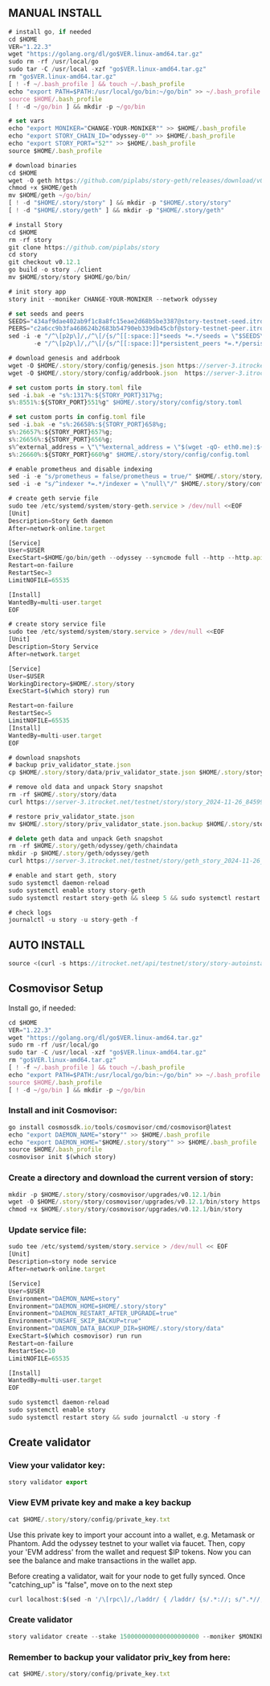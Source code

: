 ## MANUAL INSTALL


```js filename="Manual install"
# install go, if needed
cd $HOME
VER="1.22.3"
wget "https://golang.org/dl/go$VER.linux-amd64.tar.gz"
sudo rm -rf /usr/local/go
sudo tar -C /usr/local -xzf "go$VER.linux-amd64.tar.gz"
rm "go$VER.linux-amd64.tar.gz"
[ ! -f ~/.bash_profile ] && touch ~/.bash_profile
echo "export PATH=$PATH:/usr/local/go/bin:~/go/bin" >> ~/.bash_profile
source $HOME/.bash_profile
[ ! -d ~/go/bin ] && mkdir -p ~/go/bin

# set vars
echo "export MONIKER="CHANGE-YOUR-MONIKER"" >> $HOME/.bash_profile
echo "export STORY_CHAIN_ID="odyssey-0"" >> $HOME/.bash_profile
echo "export STORY_PORT="52"" >> $HOME/.bash_profile
source $HOME/.bash_profile

# download binaries
cd $HOME
wget -O geth https://github.com/piplabs/story-geth/releases/download/v0.10.1/geth-linux-amd64
chmod +x $HOME/geth
mv $HOME/geth ~/go/bin/
[ ! -d "$HOME/.story/story" ] && mkdir -p "$HOME/.story/story"
[ ! -d "$HOME/.story/geth" ] && mkdir -p "$HOME/.story/geth"

# install Story
cd $HOME
rm -rf story
git clone https://github.com/piplabs/story
cd story
git checkout v0.12.1
go build -o story ./client 
mv $HOME/story/story $HOME/go/bin/

# init story app
story init --moniker CHANGE-YOUR-MONIKER --network odyssey

# set seeds and peers
SEEDS="434af9dae402ab9f1c8a8fc15eae2d68b5be3387@story-testnet-seed.itrocket.net:29656"
PEERS="c2a6cc9b3fa468624b2683b54790eb339db45cbf@story-testnet-peer.itrocket.net:26656,6a1b35d7c8deae3f6b0588855300af1dfa8ebd17@49.12.172.31:13656,a8a2e0e0d5875741419a8c5a73b41ba265e1e895@37.27.69.177:26656,c946e71d9fe86548e1ea38c9a1affef683d5ff2c@158.220.119.126:26656,34400e930af9ff63a0c2c2d1b036a8763e7c92e1@158.220.126.24:52656,6a440ef7b9c9c06195ff5aaf1ba69c645805ba21@94.141.100.215:26656,388c9bcfc2a8320f79e887037e36cecabd7ed7d2@94.141.160.176:26656,2fb7d62902b9aeb9615eebc980d750f9e11ac872@64.130.55.48:26656,046909534c2849ff8dccc15ee43ee63d2c60b21c@54.190.123.194:26656,eddcbbcce52cb6725a82aff1fa6de66e991fdeca@38.242.128.250:52656,619e90e21e52861996db76b72021a53b473d13ec@37.60.234.203:656,54a2735f0a96a3a6eec089652c1aa8f899d5769a@195.7.5.165:26656,16e5119da2cd37c561b65f645a202755518f8a6a@88.198.27.51:52656,09cfb3ee84963e8d745f44ad02bace04936f4a1e@37.60.235.59:656,c2584a9a1c75e5c0f3c46a08ee58c5dab169a212@62.169.27.220:26656,f6cd197a9de997405eadd27e85f266bcd24c2921@78.159.116.3:38656,87783003e27b0143ee3014febceafbf35808e647@167.235.13.19:30656,edc6a5d8b3beb495f5043a97928e0e98b605edaa@62.169.26.150:26656,b8e19cff36a588977a55f993132f5a2d304ae3bf@212.47.65.52:26656,cd013a9968c766ae911406171fa5e1378a976dcc@185.250.36.146:26656,d9669dafd21c552e06c82780803f72cdfae22193@158.220.120.148:26656,396710d357b98220bc5f9c4d11c56392db631c30@161.97.174.80:21656,13c8b01ac0a0794a5ffbc691b6c6e51644570964@212.47.70.111:26656,8903b32fe2a4eeb41c4e74c715cc1760e39adb9f@37.60.229.77:656,979c7af4049e4bfb592734afb55050ba039cbaa7@141.95.97.1:26656,e96d4dfe2871aa44a5d97bca9ac585ad16647503@185.255.131.5:52656,d39a6b6b4e6ca9bd8b49cf4567bf89fafe1218c3@100.42.183.151:656,2ce121e013716e32734a758bbcc3b0dde7c7c433@84.46.246.136:26656,75ac7b193e93e928d6c83c273397517cb60603c0@3.142.16.95:26656,743e187c0fe5e44a25290ec0750d7ece1017b82d@194.163.177.149:22656"
sed -i -e "/^\[p2p\]/,/^\[/{s/^[[:space:]]*seeds *=.*/seeds = \"$SEEDS\"/}" \
       -e "/^\[p2p\]/,/^\[/{s/^[[:space:]]*persistent_peers *=.*/persistent_peers = \"$PEERS\"/}" $HOME/.story/story/config/config.toml

# download genesis and addrbook
wget -O $HOME/.story/story/config/genesis.json https://server-3.itrocket.net/testnet/story/genesis.json
wget -O $HOME/.story/story/config/addrbook.json  https://server-3.itrocket.net/testnet/story/addrbook.json

# set custom ports in story.toml file
sed -i.bak -e "s%:1317%:${STORY_PORT}317%g;
s%:8551%:${STORY_PORT}551%g" $HOME/.story/story/config/story.toml

# set custom ports in config.toml file
sed -i.bak -e "s%:26658%:${STORY_PORT}658%g;
s%:26657%:${STORY_PORT}657%g;
s%:26656%:${STORY_PORT}656%g;
s%^external_address = \"\"%external_address = \"$(wget -qO- eth0.me):${STORY_PORT}656\"%;
s%:26660%:${STORY_PORT}660%g" $HOME/.story/story/config/config.toml

# enable prometheus and disable indexing
sed -i -e "s/prometheus = false/prometheus = true/" $HOME/.story/story/config/config.toml
sed -i -e "s/^indexer *=.*/indexer = \"null\"/" $HOME/.story/story/config/config.toml

# create geth servie file
sudo tee /etc/systemd/system/story-geth.service > /dev/null <<EOF
[Unit]
Description=Story Geth daemon
After=network-online.target

[Service]
User=$USER
ExecStart=$HOME/go/bin/geth --odyssey --syncmode full --http --http.api eth,net,web3,engine --http.vhosts '*' --http.addr 0.0.0.0 --http.port ${STORY_PORT}545 --authrpc.port ${STORY_PORT}551 --ws --ws.api eth,web3,net,txpool --ws.addr 0.0.0.0 --ws.port ${STORY_PORT}546
Restart=on-failure
RestartSec=3
LimitNOFILE=65535

[Install]
WantedBy=multi-user.target
EOF

# create story service file
sudo tee /etc/systemd/system/story.service > /dev/null <<EOF
[Unit]
Description=Story Service
After=network.target

[Service]
User=$USER
WorkingDirectory=$HOME/.story/story
ExecStart=$(which story) run

Restart=on-failure
RestartSec=5
LimitNOFILE=65535
[Install]
WantedBy=multi-user.target
EOF

# download snapshots
# backup priv_validator_state.json
cp $HOME/.story/story/data/priv_validator_state.json $HOME/.story/story/priv_validator_state.json.backup

# remove old data and unpack Story snapshot
rm -rf $HOME/.story/story/data
curl https://server-3.itrocket.net/testnet/story/story_2024-11-26_845991_snap.tar.lz4 | lz4 -dc - | tar -xf - -C $HOME/.story/story

# restore priv_validator_state.json
mv $HOME/.story/story/priv_validator_state.json.backup $HOME/.story/story/data/priv_validator_state.json

# delete geth data and unpack Geth snapshot
rm -rf $HOME/.story/geth/odyssey/geth/chaindata
mkdir -p $HOME/.story/geth/odyssey/geth
curl https://server-3.itrocket.net/testnet/story/geth_story_2024-11-26_845991_snap.tar.lz4 | lz4 -dc - | tar -xf - -C $HOME/.story/geth/odyssey/geth

# enable and start geth, story
sudo systemctl daemon-reload
sudo systemctl enable story story-geth
sudo systemctl restart story-geth && sleep 5 && sudo systemctl restart story

# check logs
journalctl -u story -u story-geth -f
```

## AUTO INSTALL

```js filename="AUTO INSTALL"
source <(curl -s https://itrocket.net/api/testnet/story/story-autoinstall/)
```

## Cosmovisor Setup

Install go, if needed:
```js filename="Install go"
cd $HOME
VER="1.22.3"
wget "https://golang.org/dl/go$VER.linux-amd64.tar.gz"
sudo rm -rf /usr/local/go
sudo tar -C /usr/local -xzf "go$VER.linux-amd64.tar.gz"
rm "go$VER.linux-amd64.tar.gz"
[ ! -f ~/.bash_profile ] && touch ~/.bash_profile
echo "export PATH=$PATH:/usr/local/go/bin:~/go/bin" >> ~/.bash_profile
source $HOME/.bash_profile
[ ! -d ~/go/bin ] && mkdir -p ~/go/bin
```

### Install and init Cosmovisor:
```js filename="Install and init Cosmovisor"
go install cosmossdk.io/tools/cosmovisor/cmd/cosmovisor@latest
echo "export DAEMON_NAME="story"" >> $HOME/.bash_profile
echo "export DAEMON_HOME="$HOME/.story/story"" >> $HOME/.bash_profile
source $HOME/.bash_profile
cosmovisor init $(which story)
```

### Create a directory and download the current version of story:

```js filename="Create a directory and download the current version of story"
mkdir -p $HOME/.story/story/cosmovisor/upgrades/v0.12.1/bin
wget -O $HOME/.story/story/cosmovisor/upgrades/v0.12.1/bin/story https://github.com/piplabs/story/releases/download/v0.12.1/story-linux-amd64
chmod +x $HOME/.story/story/cosmovisor/upgrades/v0.12.1/bin/story
```
### Update service file:
```js filename="Update service file"
sudo tee /etc/systemd/system/story.service > /dev/null << EOF
[Unit]
Description=story node service
After=network-online.target

[Service]
User=$USER
Environment="DAEMON_NAME=story"
Environment="DAEMON_HOME=$HOME/.story/story"
Environment="DAEMON_RESTART_AFTER_UPGRADE=true"
Environment="UNSAFE_SKIP_BACKUP=true"
Environment="DAEMON_DATA_BACKUP_DIR=$HOME/.story/story/data"
ExecStart=$(which cosmovisor) run run
Restart=on-failure
RestartSec=10
LimitNOFILE=65535

[Install]
WantedBy=multi-user.target
EOF
```
```js filename="Enable and start Story using Cosmovisor:"
sudo systemctl daemon-reload
sudo systemctl enable story
sudo systemctl restart story && sudo journalctl -u story -f
```

## Create validator

### View your validator key:
```js filename="View your validator key"
story validator export
```

### View EVM private key and make a key backup
```js filename="key backup"
cat $HOME/.story/story/config/private_key.txt
```
Use this private key to import your account into a wallet, e.g. Metamask or Phantom. Add the odyssey testnet to your wallet via faucet. Then, copy your 'EVM address' from the wallet and request $IP tokens. Now you can see the balance and make transactions in the wallet app.

Before creating a validator, wait for your node to get fully synced. Once "catching_up" is "false", move on to the next step


```js filename="Check sync"
curl localhost:$(sed -n '/\[rpc\]/,/laddr/ { /laddr/ {s/.*://; s/".*//; p} }' $HOME/.story/story/config/config.toml)/status | jq
```
### Create validator
```js filename="Create validator"
story validator create --stake 1500000000000000000000 --moniker $MONIKER --chain-id 1516 --private-key $(cat $HOME/.story/story/config/private_key.txt | grep "PRIVATE_KEY" | awk -F'=' '{print $2}')
```
### Remember to backup your validator priv_key from here:
```js filename="backup your validator priv_key"
cat $HOME/.story/story/config/private_key.txt
```